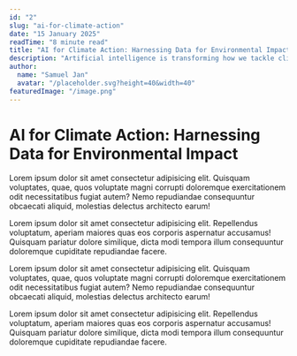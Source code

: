 ```yaml
---
id: "2"
slug: "ai-for-climate-action"
date: "15 January 2025"
readTime: "8 minute read"
title: "AI for Climate Action: Harnessing Data for Environmental Impact"
description: "Artificial intelligence is transforming how we tackle climate change with data-driven solutions."
author:
  name: "Samuel Jan"
  avatar: "/placeholder.svg?height=40&width=40"
featuredImage: "/image.png"
---
```


# AI for Climate Action: Harnessing Data for Environmental Impact

Lorem ipsum dolor sit amet consectetur adipisicing elit. Quisquam voluptates, quae, quos voluptate magni corrupti doloremque exercitationem odit necessitatibus fugiat autem? Nemo repudiandae consequuntur obcaecati aliquid, molestias delectus architecto earum!

Lorem ipsum dolor sit amet consectetur adipisicing elit. Repellendus voluptatum, aperiam maiores quas eos corporis aspernatur accusamus! Quisquam pariatur dolore similique, dicta modi tempora illum consequuntur doloremque cupiditate repudiandae facere.

Lorem ipsum dolor sit amet consectetur adipisicing elit. Quisquam voluptates, quae, quos voluptate magni corrupti doloremque exercitationem odit necessitatibus fugiat autem? Nemo repudiandae consequuntur obcaecati aliquid, molestias delectus architecto earum!

Lorem ipsum dolor sit amet consectetur adipisicing elit. Repellendus voluptatum, aperiam maiores quas eos corporis aspernatur accusamus! Quisquam pariatur dolore similique, dicta modi tempora illum consequuntur doloremque cupiditate repudiandae facere.